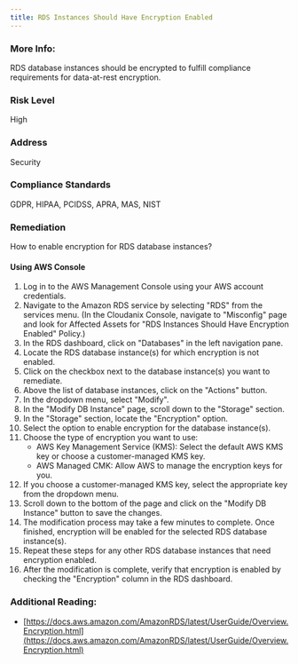 ```yaml
---
title: RDS Instances Should Have Encryption Enabled
---
```


### More Info:

RDS database instances should be encrypted to fulfill compliance requirements for data-at-rest encryption.

### Risk Level

High

### Address

Security

### Compliance Standards

GDPR, HIPAA, PCIDSS, APRA, MAS, NIST

### Remediation

How to enable encryption for RDS database instances?

#### Using AWS Console

1. Log in to the AWS Management Console using your AWS account credentials.
2. Navigate to the Amazon RDS service by selecting "RDS" from the services menu.
    (In the Cloudanix Console, navigate to "Misconfig" page and look for Affected Assets for "RDS Instances Should Have Encryption Enabled" Policy.)
3. In the RDS dashboard, click on "Databases" in the left navigation pane.
4. Locate the RDS database instance(s) for which encryption is not enabled.
5. Click on the checkbox next to the database instance(s) you want to remediate.
6. Above the list of database instances, click on the "Actions" button.
7. In the dropdown menu, select "Modify".
8. In the "Modify DB Instance" page, scroll down to the "Storage" section.
9. In the "Storage" section, locate the "Encryption" option.
10. Select the option to enable encryption for the database instance(s).
11. Choose the type of encryption you want to use:
    - AWS Key Management Service (KMS): Select the default AWS KMS key or choose a customer-managed KMS key.
    - AWS Managed CMK: Allow AWS to manage the encryption keys for you.
12. If you choose a customer-managed KMS key, select the appropriate key from the dropdown menu.
13. Scroll down to the bottom of the page and click on the "Modify DB Instance" button to save the changes.
14. The modification process may take a few minutes to complete. Once finished, encryption will be enabled for the selected RDS database instance(s).
15. Repeat these steps for any other RDS database instances that need encryption enabled.
16. After the modification is complete, verify that encryption is enabled by checking the "Encryption" column in the RDS dashboard.

### Additional Reading:

- [https://docs.aws.amazon.com/AmazonRDS/latest/UserGuide/Overview.Encryption.html](https://docs.aws.amazon.com/AmazonRDS/latest/UserGuide/Overview.Encryption.html)

